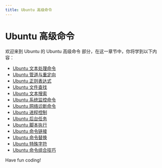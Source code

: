 ```yaml
---
title: Ubuntu 高级命令
---
```


# Ubuntu 高级命令

欢迎来到 Ubuntu 的 Ubuntu 高级命令 部分，在这一章节中，你将学到以下内容：

- [Ubuntu 文本处理命令](./0-ubuntu-text-processing-commands.mdx)
- [Ubuntu 管道与重定向](./1-ubuntu-pipes-and-redirection.mdx)
- [Ubuntu 正则表达式](./2-ubuntu-regular-expression.mdx)
- [Ubuntu 文件查找](./3-ubuntu-file-search.mdx)
- [Ubuntu 文本搜索](./4-ubuntu-text-search.mdx)
- [Ubuntu 系统监控命令](./5-ubuntu-system-monitoring-commands.mdx)
- [Ubuntu 网络诊断命令](./6-ubuntu-network-diagnostic-commands.mdx)
- [Ubuntu 进程控制](./7-ubuntu-process-control.mdx)
- [Ubuntu 后台任务](./8-ubuntu-background-tasks.mdx)
- [Ubuntu 脚本执行](./9-ubuntu-script-execution.mdx)
- [Ubuntu 命令链接](./10-ubuntu-command-link.mdx)
- [Ubuntu 命令替换](./11-ubuntu-command-replacement.mdx)
- [Ubuntu 特殊字符](./12-ubuntu-special-characters.mdx)
- [Ubuntu 命令组合技巧](./13-ubuntu-command-combination-skills.mdx)

Have fun coding!